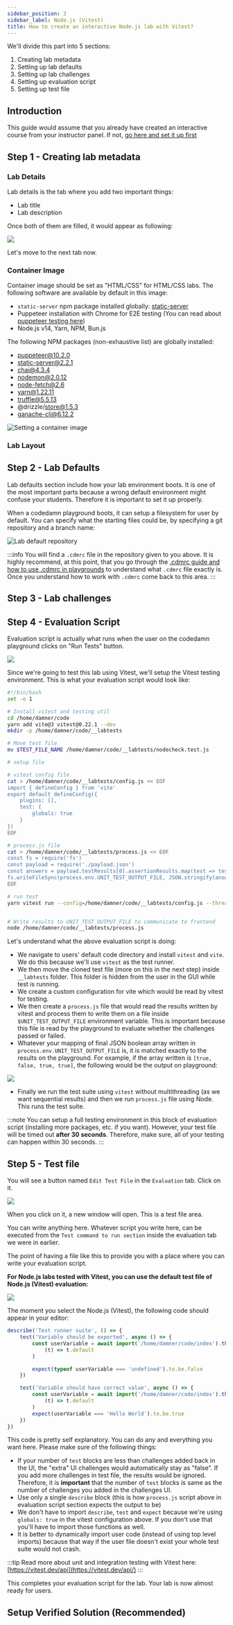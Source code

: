 ```yaml
---
sidebar_position: 3
sidebar_label: Node.js (Vitest)
title: How to create an interactive Node.js lab with Vitest?
---
```



We'll divide this part into 5 sections:

1. Creating lab metadata
2. Setting up lab defaults
3. Setting up lab challenges
4. Setting up evaluation script
5. Setting up test file

## Introduction

This guide would assume that you already have created an interactive course from your instructor panel. If not, [go here and set it up first](https://codedamn.com/instructor/interactive-courses)

## Step 1 - Creating lab metadata

<LabMetadata />

### Lab Details

Lab details is the tab where you add two important things:

-   Lab title
-   Lab description

Once both of them are filled, it would appear as following:

![](/images/html-css/lab-details.png)

Let's move to the next tab now.

### Container Image

Container image should be set as "HTML/CSS" for HTML/CSS labs. The following software are available by default in this image:

-   `static-server` npm package installed globally: [static-server](https://www.npmjs.com/package/static-server)
-   Puppeteer installation with Chrome for E2E testing (You can read about [puppeteer testing here](/docs/technologies/html-css))
-   Node.js v14, Yarn, NPM, Bun.js

The following NPM packages (non-exhaustive list) are globally installed:

-   puppeteer@10.2.0
-   static-server@2.2.1
-   chai@4.3.4
-   nodemon@2.0.12
-   node-fetch@2.6
-   yarn@1.22.11
-   truffle@5.5.13
-   @drizzle/store@1.5.3
-   ganache-cli@6.12.2

![Setting a container image](/images/html-css/lab-container-image.png)

### Lab Layout

<LabLayout />

## Step 2 - Lab Defaults

Lab defaults section include how your lab environment boots. It is one of the most important parts because a wrong default environment might confuse your students. Therefore it is important to set it up properly.

When a codedamn playground boots, it can setup a filesystem for user by default. You can specify what the starting files could be, by specifying a git repository and a branch name:

![Lab default repository](/images/html-css/lab-default-repo.png)

:::info
You will find a `.cdmrc` file in the repository given to you above. It is highly recommend, at this point, that you go through the [.cdmrc guide and how to use .cdmrc in playgrounds](/docs/concepts/cdmrc) to understand what `.cdmrc` file exactly is. Once you understand how to work with `.cdmrc` come back to this area.
:::

## Step 3 - Lab challenges

<LabChallenges />

## Step 4 - Evaluation Script

Evaluation script is actually what runs when the user on the codedamn playground clicks on "Run Tests" button.

![](/images/common/lab-run-tests.png)

Since we're going to test this lab using Vitest, we'll setup the Vitest testing environment. This is what your evaluation script would look like:

```bash
#!/bin/bash
set -e 1

# Install vitest and testing util
cd /home/damner/code
yarn add vite@3 vitest@0.22.1 --dev
mkdir -p /home/damner/code/__labtests

# Move test file
mv $TEST_FILE_NAME /home/damner/code/__labtests/nodecheck.test.js

# setup file

# vitest config file
cat > /home/damner/code/__labtests/config.js << EOF
import { defineConfig } from 'vite'
export default defineConfig({
	plugins: [],
    test: {
        globals: true
    }
})
EOF

# process.js file
cat > /home/damner/code/__labtests/process.js << EOF
const fs = require('fs')
const payload = require('./payload.json')
const answers = payload.testResults[0].assertionResults.map(test => test.status === 'passed')
fs.writeFileSync(process.env.UNIT_TEST_OUTPUT_FILE, JSON.stringify(answers))
EOF

# run test
yarn vitest run --config=/home/damner/code/__labtests/config.js --threads=false --reporter=json --outputFile=/home/damner/code/__labtests/payload.json || true


# Write results to UNIT_TEST_OUTPUT_FILE to communicate to frontend
node /home/damner/code/__labtests/process.js
```

Let's understand what the above evaluation script is doing:

-   We navigate to users' default code directory and install `vitest` and `vite`. We do this because we'll use `vitest` as the test runner.
-   We then move the cloned test file (more on this in the next step) inside `__labtests` folder. This folder is hidden from the user in the GUI while test is running.
-   We create a custom configuration for vite which would be read by vitest for testing.
-   We then create a `process.js` file that would read the results written by vitest and process them to write them on a file inside `$UNIT_TEST_OUTPUT_FILE` environment variable. This is important because this file is read by the playground to evaluate whether the challenges passed or failed.
-   Whatever your mapping of final JSON boolean array written in `process.env.UNIT_TEST_OUTPUT_FILE` is, it is matched exactly to the results on the playground. For example, if the array written is `[true, false, true, true]`, the following would be the output on playground:

![](/images/html-css/playground-tests-2.png)

-   Finally we run the test suite using `vitest` without multithreading (as we want sequential results) and then we run `process.js` file using Node. This runs the test suite.

:::note
You can setup a full testing environment in this block of evaluation script (installing more packages, etc. if you want). However, your test file will be timed out **after 30 seconds**. Therefore, make sure, all of your testing can happen within 30 seconds.
:::

## Step 5 - Test file

You will see a button named `Edit Test File` in the `Evaluation` tab. Click on it.

![](/images/common/lab-edit-test.png)

When you click on it, a new window will open. This is a test file area.

You can write anything here. Whatever script you write here, can be executed from the `Test command to run section` inside the evaluation tab we were in earlier.

The point of having a file like this to provide you with a place where you can write your evaluation script.

**For Node.js labs tested with Vitest, you can use the default test file of Node.js (Vitest) evaluation:**

![](/images/node/lab-test-file-dropdown.png)

The moment you select the Node.js (Vitest), the following code should appear in your editor:

```js
describe('Test runner suite', () => {
	test('Variable should be exported', async () => {
		const userVariable = await import('/home/damner/code/index').then(
			(t) => t.default
		)

		expect(typeof userVariable === 'undefined').to.be.false
	})

	test('Variable should have correct value', async () => {
		const userVariable = await import('/home/damner/code/index').then(
			(t) => t.default
		)
		expect(userVariable === 'Hello World').to.be.true
	})
})
```

This code is pretty self explanatory. You can do any and everything you want here. Please make sure of the following things:

-   If your number of `test` blocks are less than challenges added back in the UI, the "extra" UI challenges would automatically stay as "false". If you add more challenges in test file, the results would be ignored. Therefore, it is **important** that the number of `test` blocks is same as the number of challenges you added in the challenges UI.
-   Use only a single `describe` block (this is how `process.js` script above in evaluation script section expects the output to be)
-   We don't have to import `describe`, `test` and `expect` because we're using `globals: true` in the vitest configuration above. If you don't use that you'll have to import those functions as well.
-   It is better to dynamically import user code (instead of using top level imports) because that way if the user file doesn't exist your whole test suite would not crash.

:::tip
Read more about unit and integration testing with Vitest here: [https://vitest.dev/api](https://vitest.dev/api/)
:::

This completes your evaluation script for the lab. Your lab is now almost ready for users.

## Setup Verified Solution (Recommended)

<LabVerifiedSolution />
